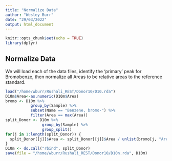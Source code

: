 ```yaml
---
title: "Normalize Data"
author: "Wesley Burr"
date: "29/03/2022"
output: html_document
---
```


```r
knitr::opts_chunk$set(echo = TRUE)
library(dplyr)
```

## Normalize Data

We will load each of the data files, identify the 'primary' peak for
Bromobenze, then normalize all Areas to be relative areas to the
reference standard.

```r
load("/home/wburr/Rushali_REST/Donor10/D10.rda")
D10m$Area<-as.numeric(D10m$Area)
bromo <- D10m %>% 
           group_by(Sample) %>% 
           subset(Name == "Benzene, bromo-") %>%
           filter(Area == max(Area))
split_Donor <- D10m %>% 
                group_by(Sample) %>%
                group_split()
for(j in 1:length(split_Donor)) {
  split_Donor[[j]]$Area <- split_Donor[[j]]$Area / unlist(bromo[j, "Area"])
}
D10m <- do.call("rbind", split_Donor)
save(file = "/home/wburr/Rushali_REST/Donor10/D10n.rda", D10m)
```

